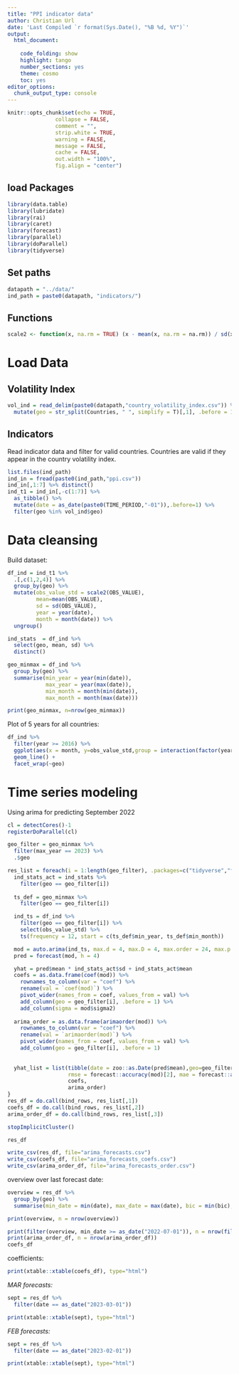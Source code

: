 ---
title: "PPI indicator data"
author: Christian Url
date: 'Last Compiled `r format(Sys.Date(), "%B %d, %Y")`'
output:
  html_document:
    
    code_folding: show
    highlight: tango
    number_sections: yes
    theme: cosmo
    toc: yes
editor_options: 
  chunk_output_type: console
---

```{r setup, include=FALSE}
knitr::opts_chunk$set(echo = TRUE,
               collapse = FALSE,
               comment = "",
               strip.white = TRUE,
               warning = FALSE,
               message = FALSE,
               cache = FALSE,
               out.width = "100%",
               fig.align = "center")

```


## load Packages
```{r}
library(data.table)
library(lubridate)
library(rai)
library(caret)
library(forecast)
library(parallel)
library(doParallel)
library(tidyverse)
```

## Set paths
```{r}
datapath = "../data/"
ind_path = paste0(datapath, "indicators/")
```

## Functions
```{r}
scale2 <- function(x, na.rm = TRUE) (x - mean(x, na.rm = na.rm)) / sd(x, na.rm)
```


# Load Data

## Volatility Index
```{r}
vol_ind = read_delim(paste0(datapath,"country_volatility_index.csv")) %>%
  mutate(geo = str_split(Countries, " ", simplify = T)[,1], .before = 1)
```

## Indicators

Read indicator data and filter for valid countries. Countries are valid if they appear in the country volatility index.

```{r}
list.files(ind_path)
ind_in = fread(paste0(ind_path,"ppi.csv"))
ind_in[,1:7] %>% distinct()
ind_t1 = ind_in[,-c(1:7)] %>% 
  as_tibble() %>%
  mutate(date = as_date(paste0(TIME_PERIOD,"-01")),.before=1) %>%
  filter(geo %in% vol_ind$geo)
```

# Data cleansing

Build dataset:
```{r}
df_ind = ind_t1 %>%
  .[,c(1,2,4)] %>%
  group_by(geo) %>%
  mutate(obs_value_std = scale2(OBS_VALUE), 
         mean=mean(OBS_VALUE), 
         sd = sd(OBS_VALUE),
         year = year(date),
         month = month(date)) %>%
  ungroup()

ind_stats  = df_ind %>%
  select(geo, mean, sd) %>%
  distinct()

geo_minmax = df_ind %>%
  group_by(geo) %>%
  summarise(min_year = year(min(date)), 
            max_year = year(max(date)),
            min_month = month(min(date)),
            max_month = month(max(date)))

print(geo_minmax, n=nrow(geo_minmax))
```

Plot of 5 years for all countries:
```{r plt_share, cache = T}
df_ind %>%
  filter(year >= 2016) %>%
  ggplot(aes(x = month, y=obs_value_std,group = interaction(factor(year),geo), color = factor(year))) + 
  geom_line() + 
  facet_wrap(~geo)
```

# Time series modeling 

Using arima for predicting September 2022

```{r multicore}
cl = detectCores()-1
registerDoParallel(cl)

geo_filter = geo_minmax %>%
  filter(max_year == 2023) %>% 
  .$geo 

res_list = foreach(i = 1:length(geo_filter), .packages=c("tidyverse","forecast"), .multicombine = T, .combine = rbind) %dopar% {
  ind_stats_act = ind_stats %>%
    filter(geo == geo_filter[i])
  
  ts_def = geo_minmax %>%
    filter(geo == geo_filter[i])

  ind_ts = df_ind %>%
    filter(geo == geo_filter[i]) %>%
    select(obs_value_std) %>%
    ts(frequency = 12, start = c(ts_def$min_year, ts_def$min_month))

  mod = auto.arima(ind_ts, max.d = 4, max.D = 4, max.order = 24, max.p = 12, max.q = 12)
  pred = forecast(mod, h = 4)

  yhat = pred$mean * ind_stats_act$sd + ind_stats_act$mean
  coefs = as.data.frame(coef(mod)) %>% 
    rownames_to_column(var = "coef") %>%
    rename(val = `coef(mod)`) %>%
    pivot_wider(names_from = coef, values_from = val) %>%
    add_column(geo = geo_filter[i], .before = 1) %>%
    add_column(sigma = mod$sigma2)
  
  arima_order = as.data.frame(arimaorder(mod)) %>% 
    rownames_to_column(var = "coef") %>%
    rename(val = `arimaorder(mod)`) %>%
    pivot_wider(names_from = coef, values_from = val) %>%
    add_column(geo = geo_filter[i], .before = 1)
    
  
  yhat_list = list(tibble(date = zoo::as.Date(pred$mean),geo=geo_filter[i], yhat = yhat, bic = mod$bic, 
                   rmse = forecast::accuracy(mod)[2], mae = forecast::accuracy(mod)[3], acf = forecast::accuracy(mod)[7]),
                   coefs,
                   arima_order)
}
res_df = do.call(bind_rows, res_list[,1])
coefs_df = do.call(bind_rows, res_list[,2])
arima_order_df = do.call(bind_rows, res_list[,3])

stopImplicitCluster()

res_df

write_csv(res_df, file="arima_forecasts.csv")
write_csv(coefs_df, file="arima_forecasts_coefs.csv")
write_csv(arima_order_df, file="arima_forecasts_order.csv")
```

overview over last forecast date:

```{r}
overview = res_df %>%
  group_by(geo) %>%
  summarise(min_date = min(date), max_date = max(date), bic = min(bic), rmse = min(rmse), mae = min(mae), acf = min(acf))

print(overview, n = nrow(overview))

print(filter(overview, min_date >= as_date("2022-07-01")), n = nrow(filter(overview, min_date >= as_date("2022-07-01"))))
print(arima_order_df, n = nrow(arima_order_df))
coefs_df
```

coefficients: 
```{r, results='asis'}
print(xtable::xtable(coefs_df), type="html")
```

*MAR forecasts:* 
```{r, results='asis'}
sept = res_df %>%
  filter(date == as_date("2023-03-01"))

print(xtable::xtable(sept), type="html")
```


*FEB forecasts:* 
```{r, results='asis'}
sept = res_df %>%
  filter(date == as_date("2023-02-01"))

print(xtable::xtable(sept), type="html")
```
